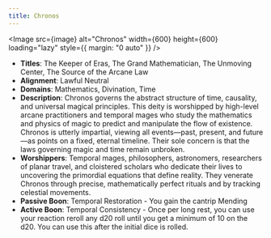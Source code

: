 ```yaml
---
title: Chronos
---
```



<Image src={image} alt="Chronos" width={600} height={600} loading="lazy" style={{ margin: "0 auto" }} />

- **Titles**: The Keeper of Eras, The Grand Mathematician, The Unmoving Center, The Source of the Arcane Law
- **Alignment**: Lawful Neutral
- **Domains**: Mathematics, Divination, Time
- **Description**: Chronos governs the abstract structure of time, causality, and universal magical principles. This deity is worshipped by high-level arcane practitioners and temporal mages who study the mathematics and physics of magic to predict and manipulate the flow of existence. Chronos is utterly impartial, viewing all events—past, present, and future—as points on a fixed, eternal timeline. Their sole concern is that the laws governing magic and time remain unbroken.
- **Worshippers**: Temporal mages, philosophers, astronomers, researchers of planar travel, and cloistered scholars who dedicate their lives to uncovering the primordial equations that define reality. They venerate Chronos through precise, mathematically perfect rituals and by tracking celestial movements.
- **Passive Boon**: Temporal Restoration - You gain the cantrip Mending
- **Active Boon**: Temporal Consistency - Once per long rest, you can use your reaction reroll any d20 roll until you get a minimum of 10 on the d20. You can use this after the initial dice is rolled.
